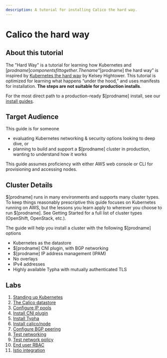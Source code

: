 ```yaml
---
description: A tutorial for installing Calico the hard way.
---
```


# Calico the hard way

## About this tutorial

The "Hard Way" is a tutorial for learning how Kubernetes and $[prodname] components fit together. The name “$[prodname] the hard way” is inspired by [Kubernetes the hard way](https://github.com/kelseyhightower/kubernetes-the-hard-way) by Kelsey Hightower. This tutorial is optimized for learning what happens “under the hood,” and uses manifests for installation. **The steps are not suitable for production installs**.

For the most direct path to a production-ready $[prodname] install, see our [install guides](../self-managed-onprem/onpremises.mdx).

## Target Audience

This guide is for someone

- evaluating Kubernetes networking & security options looking to deep dive, or
- planning to build and support a $[prodname] cluster in production, wanting to understand how it works

This guide assumes proficiency with either AWS web console or CLI for provisioning and accessing nodes.

## Cluster Details

$[prodname] runs in many environments and supports many cluster types. To keep things reasonably prescriptive this guide focuses on Kubernetes running on AWS, but the lessons you learn apply to wherever you choose to run $[prodname]. See Getting Started for a full list of cluster types (OpenShift, OpenStack, etc.).

The guide will help you install a cluster with the following $[prodname] options

- Kubernetes as the datastore
- $[prodname] CNI plugin, with BGP networking
- $[prodname] IP address management (IPAM)
- No overlays
- IPv4 addresses
- Highly available Typha with mutually authenticated TLS

## Labs

1.  [Standing up Kubernetes](standing-up-kubernetes.mdx)
1.  [The Calico datastore](the-calico-datastore.mdx)
1.  [Configure IP pools](configure-ip-pools.mdx)
1.  [Install CNI plugin](install-cni-plugin.mdx)
1.  [Install Typha](install-typha.mdx)
1.  [Install calico/node](install-node.mdx)
1.  [Configure BGP peering](configure-bgp-peering.mdx)
1.  [Test networking](test-networking.mdx)
1.  [Test network policy](test-network-policy.mdx)
1.  [End user RBAC](end-user-rbac.mdx)
1.  [Istio integration](istio-integration.mdx)
